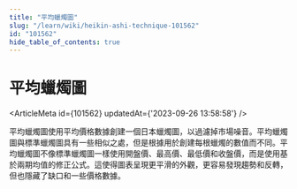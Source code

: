 ```yaml
---
title: "平均蠟燭圖"
slug: "/learn/wiki/heikin-ashi-technique-101562"
id: "101562"
hide_table_of_contents: true
---
```



# 平均蠟燭圖

<ArticleMeta id={101562} updatedAt={'2023-09-26 13:58:58'} />
<div className='border-solid border-b border-t-0 my-4 border-[var(--ifm-color-gray-300)]' />

平均蠟燭圖使用平均價格數據創建一個日本蠟燭圖，以過濾掉市場噪音。平均蠟燭圖與標準蠟燭圖具有一些相似之處，但是根據用於創建每根蠟燭的數值而不同。平均蠟燭圖不像標準蠟燭圖一樣使用開盤價、最高價、最低價和收盤價，而是使用基於兩期均值的修正公式。這使得圖表呈現更平滑的外觀，更容易發現趨勢和反轉，但也隱藏了缺口和一些價格數據。
